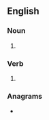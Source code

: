 ==English==

===Noun===
{{head|en|noun plural form}}

# {{plural of|mousetrap|lang=en}}

===Verb===
{{head|en|verb form}}

# {{en-third-person singular of|mousetrap}}

===Anagrams===
* {{anagrams|en|autosperms|superatoms}}